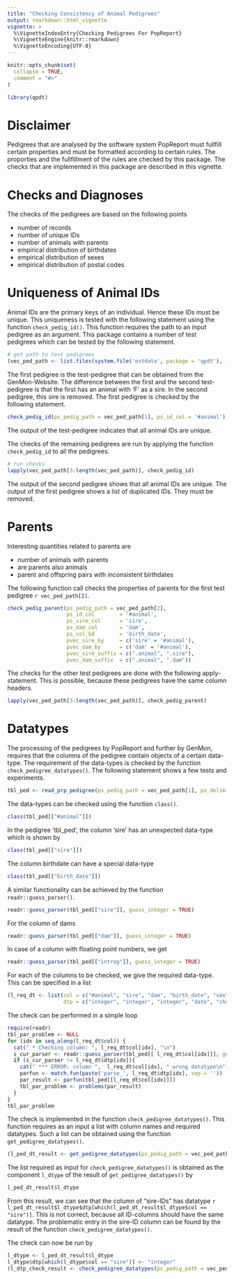 ```yaml
---
title: "Checking Consistency of Animal Pedigrees"
output: rmarkdown::html_vignette
vignette: >
  %\VignetteIndexEntry{Checking Pedigrees For PopReport}
  %\VignetteEngine{knitr::rmarkdown}
  %\VignetteEncoding{UTF-8}
---
```


```r
knitr::opts_chunk$set(
  collapse = TRUE,
  comment = "#>"
)
```

```r
library(qpdt)
```


# Disclaimer
Pedigrees that are analysed by the software system PopReport must fullfill certain properties and must be formatted according to certain rules. The proporties and the fullfillment of the rules are checked by this package. The checks that are implemented in this package are described in this vignette.


# Checks and Diagnoses
The checks of the pedigrees are based on the following points

* number of records
* number of unique IDs
* number of animals with parents
* empirical distribution of birthdates
* empirical distribution of sexes
* empirical distribution of postal codes


# Uniqueness of Animal IDs
Animal IDs are the primary keys of an individual. Hence these IDs must be unique. This uniqueness is tested with the following statement using the function `check_pedig_id()`. This function requires the path to an input pedigree as an argument. This package contains a number of test pedigrees which can be tested by the following statement.

```r
# get path to test pedigrees
(vec_ped_path <- list.files(system.file('extdata', package = 'qpdt'), full.names = TRUE))
```

The first pedigree is the test-pedigree that can be obtained from the GenMon-Website. The difference between the first and the second test-pedigree is that the first has an animal with 'F' as a sire. In the second pedigree, this sire is removed. The first pedigree is checked by the following statement.

```r
check_pedig_id(ps_pedig_path = vec_ped_path[1], ps_id_col = '#animal')
```

The output of the test-pedigree indicates that all animal IDs are unique.

The checks of the remaining pedigrees are run by applying the function `check_pedig_id` to all the pedigrees.

```r
# run checks
lapply(vec_ped_path[3:length(vec_ped_path)], check_pedig_id)
```

The output of the second pedigree shows that all animal IDs are unique. The output of the first pedigree shows a list of duplicated IDs. They must be removed.


# Parents
Interesting quantities related to parents are 

* number of animals with parents
* are parents also animals
* parent and offspring pairs with inconsistent birthdates

The following function call checks the properties of parents for the first test pedigree `r vec_ped_path[2]`.

```r
check_pedig_parent(ps_pedig_path = vec_ped_path[2],
                   ps_id_col        = '#animal',
                   ps_sire_col      = 'sire',
                   ps_dam_col       = 'dam',
                   ps_col_bd        = 'birth_date',
                   pvec_sire_by     = c('sire' = '#animal'),
                   pvec_dam_by      = c('dam' = '#animal'),
                   pvec_sire_suffix = c(".animal", ".sire"),
                   pvec_dam_suffix  = c(".animal", ".dam")) 
```

The checks for the other test pedigrees are done with the following apply-statement. This is possible, because these pedigrees have the same column headers.

```r
lapply(vec_ped_path[3:length(vec_ped_path)], check_pedig_parent)
```


# Datatypes
The processing of the pedigrees by PopReport and further by GenMon, requires that the columns of the pedigree contain objects of a certain data-type. The requirement of the data-types is checked by the function `check_pedigree_datatypes()`. The following statement shows a few tests and experiments.

```r
tbl_ped <- read_prp_pedigree(ps_pedig_path = vec_ped_path[1], ps_delim = '|')
```

The data-types can be checked using the function `class()`.

```r
class(tbl_ped[["#animal"]])
```

In the pedigree 'tbl_ped', the column 'sire' has an unexpected data-type which is shown by 

```r
class(tbl_ped[["sire"]])
```

The column birthdate can have a special data-type

```r
class(tbl_ped[["birth_date"]])
```

A similar functionality can be achieved by the function `readr::guess_parser()`.

```r
readr::guess_parser(tbl_ped[["sire"]], guess_integer = TRUE)
```

For the column of dams

```r
readr::guess_parser(tbl_ped[["dam"]], guess_integer = TRUE)
```

In case of a column with floating point numbers, we get

```r
readr::guess_parser(tbl_ped[["introg"]], guess_integer = TRUE)
```

For each of the columns to be checked, we give the required data-type. This can be specified in a list

```r
(l_req_dt <- list(col = c("#animal", "sire", "dam", "birth_date", "sex", "plz", "introg"),
                  dtp = c("integer", "integer", "integer", "date", "character", "integer", "double")))

```

The check can be performed in a simple loop

```r
require(readr)
tbl_par_problem <- NULL
for (idx in seq_along(l_req_dt$col)) {
  cat(" * Checking column: ", l_req_dt$col[idx], "\n")
  s_cur_parser <- readr::guess_parser(tbl_ped[[ l_req_dt$col[idx]]], guess_integer = TRUE)
  if (s_cur_parser != l_req_dt$dtp[idx]){
    cat(" *** ERROR: column ",  l_req_dt$col[idx], " wrong datatype\n")
    parfun <- match.fun(paste('parse_', l_req_dt$dtp[idx], sep = ''))
    par_result <- parfun(tbl_ped[[l_req_dt$col[idx]]])
    tbl_par_problem <- problems(par_result)
  }
}
tbl_par_problem
```


The check is implemented in the function `check_pedigree_datatypes()`. This function requires as an input a list with column names and required datatypes. Such a list can be obtained using the function `get_pedigree_datatypes()`. 

```r
(l_ped_dt_result <- get_pedigree_datatypes(ps_pedig_path = vec_ped_path[1]))
```

The list required as input for `check_pedigree_datatypes()` is obtained as the component `l_dtype` of the result of `get_pedigree_datatypes()` by 

```r
l_ped_dt_result$l_dtype
```

From this result, we can see that the column of "sire-IDs" has datatype `r l_ped_dt_result$l_dtype$dtp[which(l_ped_dt_result$l_dtype$col == "sire")]`. This is not correct, because all ID-columns should have the same datatype. The problematic entry in the sire-ID column can be found by the result of the function `check_pedigree_datatypes()`. 

The check can now be run by

```r
l_dtype <- l_ped_dt_result$l_dtype
l_dtype$dtp[which(l_dtype$col == "sire")] <- "integer"
(l_dtp_check_result <- check_pedigree_datatypes(ps_pedig_path = vec_ped_path[1], pl_dtype = l_dtype))
```

